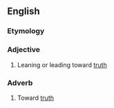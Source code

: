 ==English==

===Etymology===
{{suffix|truth|ward}}

===Adjective===
{{en-adj}}
# Leaning or leading toward [[truth]]

===Adverb===
{{en-adv}}
# Toward [[truth]]